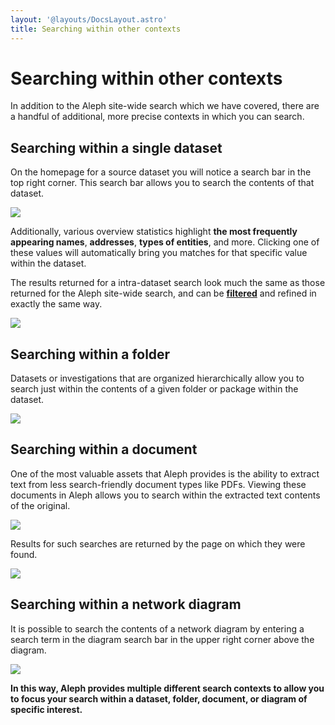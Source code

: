 ```yaml
---
layout: '@layouts/DocsLayout.astro'
title: Searching within other contexts
---
```


# Searching within other contexts

<p class="lead">
  In addition to the Aleph site-wide search which we have covered, there are a
  handful of additional, more precise contexts in which you can search.
</p>

## Searching within a single dataset

On the homepage for a source dataset you will notice a search bar in the top right corner. This search bar allows you to search the contents of that dataset.

![](</assets/Screen Shot 2021-02-11 at 12.27.42.png>)

Additionally, various overview statistics highlight **the most frequently appearing names**, **addresses**, **types of entities**, and more. Clicking one of these values will automatically bring you matches for that specific value within the dataset.

The results returned for a intra-dataset search look much the same as those returned for the Aleph site-wide search, and can be [**filtered**](/guide/search/filtering-your-search-results) and refined in exactly the same way.

![](</assets/Screen Shot 2021-02-11 at 12.33.03.png>)

## Searching within a folder

Datasets or investigations that are organized hierarchically allow you to search just within the contents of a given folder or package within the dataset.

![](</assets/Screen Shot 2021-02-11 at 12.39.35.png>)

## Searching within a document

One of the most valuable assets that Aleph provides is the ability to extract text from less search-friendly document types like PDFs. Viewing these documents in Aleph allows you to search within the extracted text contents of the original.

![](</assets/Screen Shot 2021-02-11 at 12.42.43.png>)

Results for such searches are returned by the page on which they were found.

![](</assets/Screen Shot 2021-02-11 at 12.42.22.png>)

## Searching within a network diagram

It is possible to search the contents of a network diagram by entering a search term in the diagram search bar in the upper right corner above the diagram.

![](</assets/Screen Shot 2021-02-11 at 14.15.12.png>)

**In this way, Aleph provides multiple different search contexts to allow you to focus your search within a dataset, folder, document, or diagram of specific interest.**
